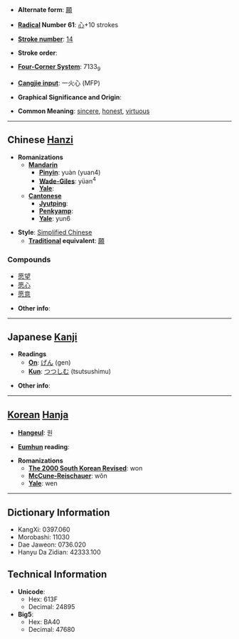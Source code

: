 * '''Alternate form''': [[願]]

* '''[[Wiktionary:Chinese radical index| Radical]] Number 61''': [[Wiktionary:Chinese radical index 心|心]]+10 strokes

* '''[[Wiktionary:Chinese total strokes index|Stroke number]]''': [[Wiktionary:Chinese total strokes index 14|14]]

* '''Stroke order''': 

* '''[[Wiktionary:Chinese four corner index|Four-Corner System]]''': 7133<sub>9</sub>

* '''[[Wiktionary:Chinese Cangjie index|Cangjie input]]''': 一火心 (MFP)

* '''Graphical Significance and Origin''': 

* '''Common Meaning''': [[sincere]], [[honest]], [[virtuous]]

----

== Chinese [[Hanzi]] ==

* '''Romanizations'''
** '''[[Mandarin]]'''
*** '''[[Pinyin]]''': yuàn (yuan4)
*** '''[[Wade-Giles]]''': yüan<sup>4</sup>
*** '''[[Yale]]''': 
** '''[[Cantonese]]'''
*** '''[[Jyutping]]''':
*** '''[[Penkyamp]]''': 
*** '''[[Yale]]''': yun6

* '''Style''': [[Simplified Chinese]] 
** '''[[Traditional Chinese|Traditional]] equivalent''': [[願]]

===Compounds===
*[[愿望]]
*[[愿心]]
*[[愿意]]

* '''Other info''': 

----

== Japanese [[Kanji]] ==

* '''Readings'''
** '''[[On]]''': [[げん]] (gen)
** '''[[Kun]]''': [[つつしむ]] (tsutsushimu)

* '''Other info''':  

----

== [[Korean]] [[Hanja]] ==

* '''[[Hangeul]]''': 원

* '''[[Eumhun]] reading''': 

* '''Romanizations'''
** '''[[The 2000 South Korean Revised Romanization|The 2000 South Korean Revised]]''': won
** '''[[McCune-Reischauer]]''': wŏn
** '''[[Yale]]''': wen

----

== Dictionary Information ==

* KangXi: 0397.060
* Morobashi: 11030
* Dae Jaweon: 0736.020
* Hanyu Da Zidian: 42333.100

== Technical Information ==

* '''Unicode''':
** Hex: 613F
** Decimal: 24895
* '''Big5''':
** Hex: BA40
** Decimal: 47680